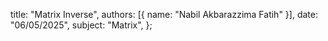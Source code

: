   title: "Matrix Inverse",
  authors: [{ name: "Nabil Akbarazzima Fatih" }],
  date: "06/05/2025",
  subject: "Matrix",
};
